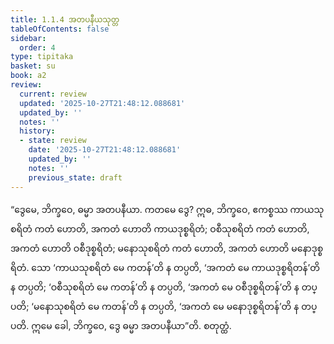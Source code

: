 ```yaml
---
title: 1.1.4 အတပနီယသုတ္တ
tableOfContents: false
sidebar:
  order: 4
type: tipitaka
basket: su
book: a2
review:
  current: review
  updated: '2025-10-27T21:48:12.088681'
  updated_by: ''
  notes: ''
  history:
  - state: review
    date: '2025-10-27T21:48:12.088681'
    updated_by: ''
    notes: ''
    previous_state: draft
---
```



<ReviewStatus review={frontmatter.review} showDetails={true} />

<HypothesisAnnotation frontmatter={frontmatter} />

<DynamicBreadcrumb />

<Division number="4" book="a2" e="ch" v="15" p="51">

<Paragraph number="12" book="a2">
“ဒွေမေ, ဘိက္ခဝေ, ဓမ္မာ အတပနီယာ. ကတမေ ဒွေ? ဣဓ, ဘိက္ခဝေ, ဧကစ္စဿ ကာယသုစရိတံ ကတံ ဟောတိ, အကတံ ဟောတိ ကာယဒုစ္စရိတံ; ဝစီသုစရိတံ ကတံ ဟောတိ, အကတံ ဟောတိ ဝစီဒုစ္စရိတံ; မနောသုစရိတံ ကတံ ဟောတိ, အကတံ ဟောတိ မနောဒုစ္စရိတံ. သော ‘ကာယသုစရိတံ မေ ကတန်’တိ န တပ္ပတိ, ‘အကတံ မေ ကာယဒုစ္စရိတန်’တိ န တပ္ပတိ; ‘ဝစီသုစရိတံ မေ ကတန်’တိ န တပ္ပတိ, ‘အကတံ မေ ဝစီဒုစ္စရိတန်’တိ န တပ္ပတိ; ‘မနောသုစရိတံ မေ ကတန်’တိ န တပ္ပတိ, ‘အကတံ မေ မနောဒုစ္စရိတန်’တိ န တပ္ပတိ. ဣမေ ခေါ, ဘိက္ခဝေ, ဒွေ ဓမ္မာ အတပနီယာ”တိ.

</Paragraph>
</Division>

<Paragraph number="13" type="center" book="a2">
စတုတ္ထံ.
</Paragraph>